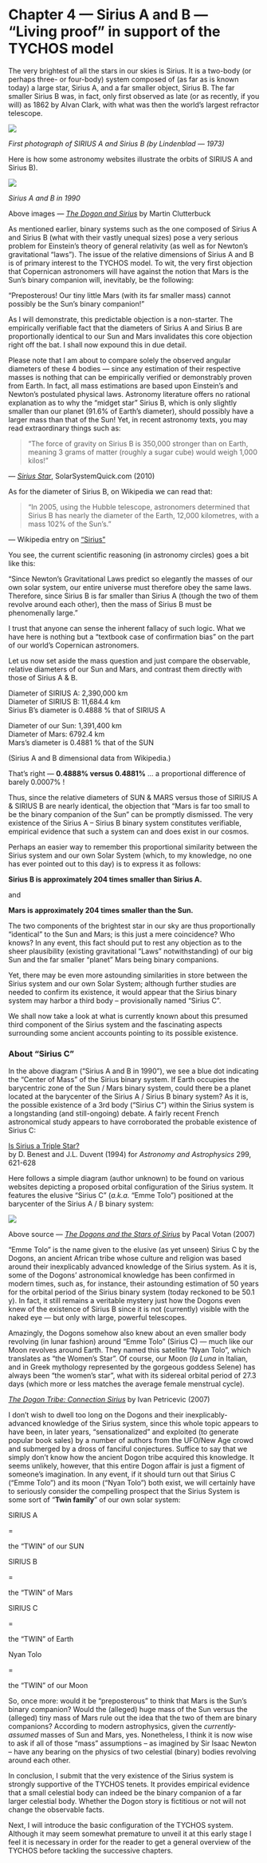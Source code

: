 Chapter 4 — Sirius A and B — “Living proof” in support of the TYCHOS model
==========================================================================

The very brightest of all the stars in our skies is Sirius. It is a two-body (or perhaps three- or four-body) system composed of (as far as is known today) a large star, Sirius A, and a far smaller object, Sirius B. The far smaller Sirius B was, in fact, only first observed as late (or as recently, if you will) as 1862 by Alvan Clark, with what was then the world’s largest refractor telescope.

[![](https://www.tychos.info/book_imagery/015_SiriusA_B_Lindenblad1973.jpg)](https://www.tychos.info/book_imagery/015_SiriusA_B_Lindenblad1973.jpg)

  

_First photograph of SIRIUS A and Sirius B (by Lindenblad — 1973)_

Here is how some astronomy websites illustrate the orbits of SIRIUS A and Sirius B).

[![](https://www.tychos.info/book_imagery/016_siriusAB.gif)](https://www.tychos.info/book_imagery/016_siriusAB.gif)

  

_Sirius A and B in 1990_

  

Above images — _[The Dogon and Sirius](https://www.tychos.info/citation/015A_Sirius.htm)_ by Martin Clutterbuck

As mentioned earlier, binary systems such as the one composed of Sirius A and Sirius B (what with their vastly unequal sizes) pose a very serious problem for Einstein’s theory of general relativity (as well as for Newton’s gravitational “laws”). The issue of the relative dimensions of Sirius A and B is of primary interest to the TYCHOS model. To wit, the very first objection that Copernican astronomers will have against the notion that Mars is the Sun’s binary companion will, inevitably, be the following:

“Preposterous! Our tiny little Mars (with its far smaller mass) cannot possibly be the Sun’s binary companion!”

As I will demonstrate, this predictable objection is a non-starter. The empirically verifiable fact that the diameters of Sirius A and Sirius B are proportionally identical to our Sun and Mars invalidates this core objection right off the bat. I shall now expound this in due detail.

Please note that I am about to compare solely the observed angular diameters of these 4 bodies — since any estimation of their respective masses is nothing that can be empirically verified or demonstrably proven from Earth. In fact, all mass estimations are based upon Einstein’s and Newton’s postulated physical laws. Astronomy literature offers no rational explanation as to why the “midget star” Sirius B, which is only slightly smaller than our planet (91.6% of Earth’s diameter), should possibly have a larger mass than that of the Sun! Yet, in recent astronomy texts, you may read extraordinary things such as:

> “The force of gravity on Sirius B is 350,000 stronger than on Earth, meaning 3 grams of matter (roughly a sugar cube) would weigh 1,000 kilos!”

— _[Sirius Star](https://www.tychos.info/citation/016A_Sirius-Star.htm)_, SolarSystemQuick.com (2010)

As for the diameter of Sirius B, on Wikipedia we can read that:

> “In 2005, using the Hubble telescope, astronomers determined that Sirius B has nearly the diameter of the Earth, 12,000 kilometres, with a mass 102% of the Sun’s.”

— Wikipedia entry on [“Sirius”](https://www.tychos.info/citation/_WIKIP-Feb-2017_Sirius.pdf)

You see, the current scientific reasoning (in astronomy circles) goes a bit like this:

“Since Newton’s Gravitational Laws predict so elegantly the masses of our own solar system, our entire universe must therefore obey the same laws. Therefore, since Sirius B is far smaller than Sirius A (though the two of them revolve around each other), then the mass of Sirius B must be phenomenally large.”

I trust that anyone can sense the inherent fallacy of such logic. What we have here is nothing but a “textbook case of confirmation bias” on the part of our world’s Copernican astronomers.

Let us now set aside the mass question and just compare the observable, relative diameters of our Sun and Mars, and contrast them directly with those of Sirius A & B.

Diameter of SIRIUS A: 2,390,000 km  
Diameter of SIRIUS B: 11,684.4 km  
Sirius B’s diameter is 0.4888 % that of SIRIUS A

Diameter of our Sun: 1,391,400 km  
Diameter of Mars: 6792.4 km  
Mars’s diameter is 0.4881 % that of the SUN

(Sirius A and B dimensional data from Wikipedia.)

That’s right — **0.4888% versus 0.4881%** … a proportional difference of barely 0.0007% !

Thus, since the relative diameters of SUN & MARS versus those of SIRIUS A & SIRIUS B are nearly identical, the objection that “Mars is far too small to be the binary companion of the Sun” can be promptly dismissed. The very existence of the Sirius A – Sirius B binary system constitutes verifiable, empirical evidence that such a system can and does exist in our cosmos.

Perhaps an easier way to remember this proportional similarity between the Sirius system and our own Solar System (which, to my knowledge, no one has ever pointed out to this day) is to express it as follows:

**Sirius B is approximately 204 times smaller than Sirius A.**

and

**Mars is approximately 204 times smaller than the Sun.**

The two components of the brightest star in our sky are thus proportionally “identical” to the Sun and Mars; is this just a mere coincidence? Who knows? In any event, this fact should put to rest any objection as to the sheer plausibility (existing gravitational “Laws” notwithstanding) of our big Sun and the far smaller “planet” Mars being binary companions.

Yet, there may be even more astounding similarities in store between the Sirius system and our own Solar System; although further studies are needed to confirm its existence, it would appear that the Sirius binary system may harbor a third body – provisionally named “Sirius C”.

We shall now take a look at what is currently known about this presumed third component of the Sirius system and the fascinating aspects surrounding some ancient accounts pointing to its possible existence.

### About “Sirius C”

In the above diagram (“Sirius A and B in 1990”), we see a blue dot indicating the “Center of Mass” of the Sirius binary system. If Earth occupies the barycentric zone of the Sun / Mars binary system, could there be a planet located at the barycenter of the Sirius A / Sirius B binary system? As it is, the possible existence of a 3rd body (“Sirius C”) within the Sirius system is a longstanding (and still-ongoing) debate. A fairly recent French astronomical study appears to have corroborated the probable existence of Sirius C:  

[Is Sirius a Triple Star?](https://www.tychos.info/citation/017A_Is-Sirius-Triple-Star.pdf)  
by D. Benest and J.L. Duvent (1994) for _Astronomy and Astrophysics_ 299, 621-628

Here follows a simple diagram (author unknown) to be found on various websites depicting a proposed orbital configuration of the Sirius system. It features the elusive “Sirius C” (_a.k.a._ “Emme Tolo”) positioned at the barycenter of the Sirius A / B binary system:

[![](https://www.tychos.info/book_imagery/017_Sirius_A_B_and_Emme.jpg)](https://www.tychos.info/book_imagery/017_Sirius_A_B_and_Emme.jpg)

  

Above source — _[The Dogons and the Stars of Sirius](https://www.tychos.info/citation/017B_Pacal-Dogon.htm)_ by Pacal Votan (2007)

“Emme Tolo” is the name given to the elusive (as yet unseen) Sirius C by the Dogons, an ancient African tribe whose culture and religion was based around their inexplicably advanced knowledge of the Sirius system. As it is, some of the Dogons’ astronomical knowledge has been confirmed in modern times, such as, for instance, their astounding estimation of 50 years for the orbital period of the Sirius binary system (today reckoned to be 50.1 y). In fact, it still remains a veritable mystery just how the Dogons even knew of the existence of Sirius B since it is not (currently) visible with the naked eye — but only with large, powerful telescopes.

Amazingly, the Dogons somehow also knew about an even smaller body revolving (in lunar fashion) around “Emme Tolo” (Sirius C) — much like our Moon revolves around Earth. They named this satellite “Nyan Tolo”, which translates as “the Women’s Star”. Of course, our Moon (_la Luna_ in Italian, and in Greek mythology represented by the gorgeous goddess Selene) has always been “the women’s star”, what with its sidereal orbital period of 27.3 days (which more or less matches the average female menstrual cycle).

_[The Dogon Tribe: Connection Sirius](https://www.tychos.info/citation/017C_Dogon-Sirius.htm)_ by Ivan Petricevic (2007)

I don’t wish to dwell too long on the Dogons and their inexplicably-advanced knowledge of the Sirius system, since this whole topic appears to have been, in later years, “sensationalized” and exploited (to generate popular book sales) by a number of authors from the UFO/New Age crowd and submerged by a dross of fanciful conjectures. Suffice to say that we simply don’t know how the ancient Dogon tribe acquired this knowledge. It seems unlikely, however, that this entire Dogon affair is just a figment of someone’s imagination. In any event, if it should turn out that Sirius C (“Emme Tolo”) and its moon (“Nyan Tolo”) both exist, we will certainly have to seriously consider the compelling prospect that the Sirius System is some sort of “**Twin family**” of our own solar system:

SIRIUS A

\=

the “TWIN” of our SUN

SIRIUS B

\=

the “TWIN” of Mars

SIRIUS C

\=

the “TWIN” of Earth

Nyan Tolo

\=

the “TWIN” of our Moon

So, once more: would it be “preposterous” to think that Mars is the Sun’s binary companion? Would the (alleged) huge mass of the Sun versus the (alleged) tiny mass of Mars rule out the idea that the two of them are binary companions? According to modern astrophysics, given the _currently-assumed_ masses of Sun and Mars, yes. Nonetheless, I think it is now wise to ask if all of those “mass” assumptions – as imagined by Sir Isaac Newton – have any bearing on the physics of two celestial (binary) bodies revolving around each other.

In conclusion, I submit that the very existence of the Sirius system is strongly supportive of the TYCHOS tenets. It provides empirical evidence that a small celestial body can indeed be the binary companion of a far larger celestial body. Whether the Dogon story is fictitious or not will not change the observable facts.

Next, I will introduce the basic configuration of the TYCHOS system. Although it may seem somewhat premature to unveil it at this early stage I feel it is necessary in order for the reader to get a general overview of the TYCHOS before tackling the successive chapters.
